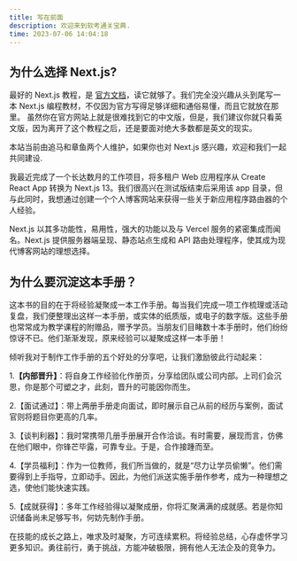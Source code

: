 ```yaml
---
title: 写在前面
description: 欢迎来到软考通关宝典.
time: 2023-07-06 14:04:18
---
```


## 为什么选择 Next.js?

最好的 Next.js 教程，是 [官方文档](https://nextjs.org/docs)，读它就够了。我们完全没兴趣从头到尾写一本 Next.js 编程教材，不仅因为官方写得足够详细和通俗易懂，而且它就放在那里。 虽然你在官方网站上就是很难找到它的中文版，但是，我们建议你就只看英文版，因为离开了这个教程之后，还是要面对绝大多数都是英文的现实。

<Callout type="success">

本站当前由追马和章鱼两个人维护，如果你也对 Next.js 感兴趣，欢迎和我们一起共同建设.

</Callout>

我最近完成了一个长达数月的工作项目，将多租户 Web 应用程序从 Create React App 转换为 Next.js 13。我们很高兴在测试版结束后采用该 app 目录，但与此同时，我想通过创建一个个人博客网站来获得一些关于新应用程序路由器的个人经验。

Next.js 以其多功能性，易用性，强大的功能以及与 Vercel 服务的紧密集成而闻名。Next.js 提供服务器端呈现、静态站点生成和 API 路由处理程序，使其成为现代博客网站的理想选择。

## 为什么要沉淀这本手册？

这本书的目的在于将经验凝聚成一本工作手册。每当我们完成一项工作梳理或活动复盘，我们便整理出这样一本手册，或实体的纸质版，或电子的数字版。这些手册也常常成为教学课程的附赠品，赠予学员。当朋友们目睹数十本手册时，他们纷纷惊讶不已。他们渐渐发现，原来经验可以凝聚成这样一本手册！

倾听我对于制作工作手册的五个好处的分享吧，让我们激励彼此行动起来：

1.**【内部晋升】**：将自身工作经验化作册页，分享给团队或公司内部。上司们会沉思，你是那个可塑之才，此刻，晋升的可能因你而生。

2.【面试通过】：带上两册手册走向面试，即时展示自己从前的经历与案例，面试官则将题目你更高的几率。

3.【谈判利器】：我时常携带几册手册展开合作洽谈。有时需要，展现而言，仿佛在他们眼中，你锋芒毕露，可靠专业。于是，合作接踵而至。

4.【学员福利】：作为一位教师，我们所当做的，就是“尽力让学员偷懒”。他们需要得到上手指导，立即动手。因此，为他们派送实施手册作参考，成为一种理想之选，使他们能快速实践。

5.【成就获得】：多年工作经验得以凝聚成册，你将汇聚满满的成就感。若是你知识储备尚未足够写书，何妨先制作手册。

在技能的成长之路上，唯求及时凝聚，方可连续累积。将经验总结，心存虚怀学习更多知识。勇往前行，勇于挑战，方能冲破极限，拥有他人无法企及的竞争力。
